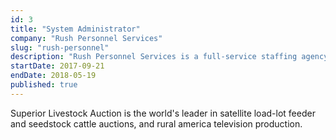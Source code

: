 ```yaml
---
id: 3
title: "System Administrator"
company: "Rush Personnel Services"
slug: "rush-personnel"
description: "Rush Personnel Services is a full-service staffing agency serving the North State since 1980."
startDate: 2017-09-21
endDate: 2018-05-19
published: true
---
```


Superior Livestock Auction is the world's leader in satellite load-lot feeder and seedstock cattle auctions, and rural america television production.
